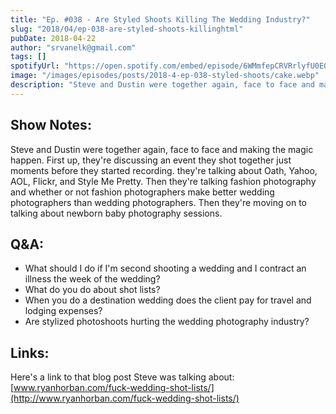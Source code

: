 ```yaml
---
title: "Ep. #038 - Are Styled Shoots Killing The Wedding Industry?"
slug: "2018/04/ep-038-are-styled-shoots-killinghtml"
pubDate: 2018-04-22
author: "srvanelk@gmail.com"
tags: []
spotifyUrl: "https://open.spotify.com/embed/episode/6WMmfepCRVRrlyfU0E0Zdo?utm_source=generator"
image: "/images/episodes/posts/2018-4-ep-038-styled-shoots/cake.webp"
description: "Steve and Dustin were together again, face to face and making the magic happen. First up, they're discussing an event they shot together just moments before they started recording. Then they're talking follow up, and they're talking about Oath, Yahoo, AOL, Flickr, and Style Me Pretty. Then they're talking fashion photography and whether or not fashion photographers make better wedding photographers than wedding photographers. Then they're moving on to talking about newborn baby photography sessions."
---
```


## Show Notes:
Steve and Dustin were together again, face to face and making the magic happen. First up, they're discussing an event they shot together just moments before they started recording. they're talking about Oath, Yahoo, AOL, Flickr, and Style Me Pretty. Then they're talking fashion photography and whether or not fashion photographers make better wedding photographers than wedding photographers. Then they're moving on to talking about newborn baby photography sessions.

## Q&A:
- What should I do if I'm second shooting a wedding and I contract an illness the week of the wedding?
- What do you do about shot lists?
- When you do a destination wedding does the client pay for travel and lodging expenses?
- Are stylized photoshoots hurting the wedding photography industry?

## Links:
Here's a link to that blog post Steve was talking about:  
[www.ryanhorban.com/fuck-wedding-shot-lists/](http://www.ryanhorban.com/fuck-wedding-shot-lists/)
